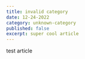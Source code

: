---
title: invalid category
date: 12-24-2022
category: unknown-category
published: false
excerpt: super cool article
---

test article
